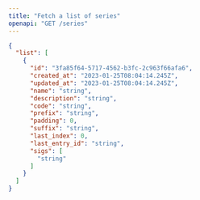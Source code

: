 ```yaml
---
title: "Fetch a list of series"
openapi: "GET /series"
---
```


<ResponseExample>

```json Example
{
  "list": [
    {
      "id": "3fa85f64-5717-4562-b3fc-2c963f66afa6",
      "created_at": "2023-01-25T08:04:14.245Z",
      "updated_at": "2023-01-25T08:04:14.245Z",
      "name": "string",
      "description": "string",
      "code": "string",
      "prefix": "string",
      "padding": 0,
      "suffix": "string",
      "last_index": 0,
      "last_entry_id": "string",
      "sigs": [
        "string"
      ]
    }
  ]
}
```

</ResponseExample>